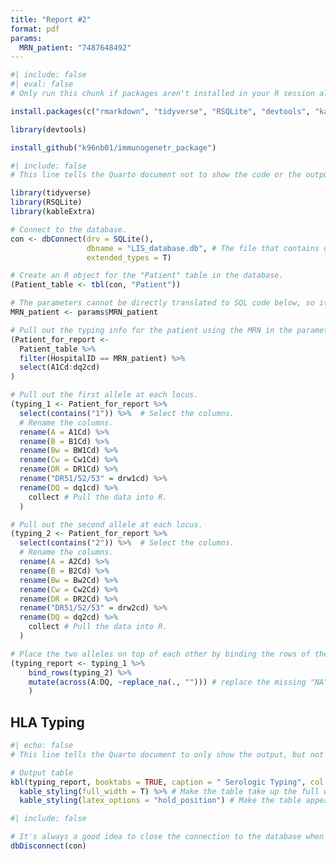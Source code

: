 ```yaml
---
title: "Report #2"
format: pdf
params:
  MRN_patient: "7487648492"
---
```


```r
#| include: false 
#| eval: false
# Only run this chunk if packages aren't installed in your R session already.

install.packages(c("rmarkdown", "tidyverse", "RSQLite", "devtools", "kableExtra"))

library(devtools)

install_github("k96nb01/immunogenetr_package")
```

```r
#| include: false 
# This line tells the Quarto document not to show the code or the output of this chunk in the final report.

library(tidyverse)
library(RSQLite)
library(kableExtra)

# Connect to the database.
con <- dbConnect(drv = SQLite(), 
                 dbname = "LIS_database.db", # The file that contains our database
                 extended_types = T) 

# Create an R object for the "Patient" table in the database.
(Patient_table <- tbl(con, "Patient")) 

# The parameters cannot be directly translated to SQL code below, so it is first put into an R element here, and that element is called in the code below.
MRN_patient <- params$MRN_patient

# Pull out the typing info for the patient using the MRN in the parameters.
(Patient_for_report <- 
  Patient_table %>% 
  filter(HospitalID == MRN_patient) %>% 
  select(A1Cd:dq2cd)
)

# Pull out the first allele at each locus.
(typing_1 <- Patient_for_report %>% 
  select(contains("1")) %>%  # Select the columns.
  # Rename the columns.
  rename(A = A1Cd) %>% 
  rename(B = B1Cd) %>% 
  rename(Bw = BW1Cd) %>% 
  rename(Cw = Cw1Cd) %>%
  rename(DR = DR1Cd) %>%
  rename("DR51/52/53" = drw1cd) %>% 
  rename(DQ = dq1cd) %>% 
    collect # Pull the data into R.
  )

# Pull out the second allele at each locus.
(typing_2 <- Patient_for_report %>% 
  select(contains("2")) %>%  # Select the columns.
  # Rename the columns.
  rename(A = A2Cd) %>% 
  rename(B = B2Cd) %>% 
  rename(Bw = Bw2Cd) %>% 
  rename(Cw = Cw2Cd) %>%
  rename(DR = DR2Cd) %>%
  rename("DR51/52/53" = drw2cd) %>% 
  rename(DQ = dq2cd) %>% 
    collect # Pull the data into R.
  )

# Place the two alleles on top of each other by binding the rows of the two tables.
(typing_report <- typing_1 %>% 
    bind_rows(typing_2) %>% 
    mutate(across(A:DQ, ~replace_na(., ""))) # replace the missing "NA" values with blank values so it looks nice on the report.
    )
```

## HLA Typing

```r
#| echo: false
# This line tells the Quarto document to only show the output, but not the code, from this chunk.

# Output table
kbl(typing_report, booktabs = TRUE, caption = " Serologic Typing", col.names = c('A', 'B', 'Bw', 'Cw', 'DR', 'DR5X', 'DQ')) %>% # This passes the table made above to the `kable` package, which will output it nicely for the report.
  kable_styling(full_width = T) %>% # Make the table take up the full width of the page.
  kable_styling(latex_options = "hold_position") # Make the table appear at the top of the page where we want it.
```

```r
#| include: false

# It's always a good idea to close the connection to the database when you're done.
dbDisconnect(con)
```


